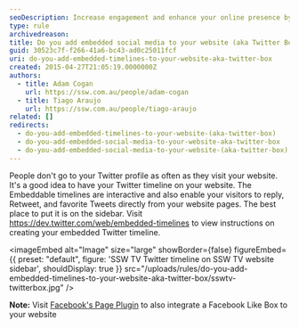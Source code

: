 ```yaml
---
seoDescription: Increase engagement and enhance your online presence by adding an embedded Twitter timeline to your website, allowing visitors to interact with your tweets directly from your site.
type: rule
archivedreason:
title: Do you add embedded social media to your website (aka Twitter Box)?
guid: 30523c7f-f266-41a6-bc43-ad0c25011fcf
uri: do-you-add-embedded-timelines-to-your-website-aka-twitter-box
created: 2015-04-27T21:05:19.0000000Z
authors:
  - title: Adam Cogan
    url: https://ssw.com.au/people/adam-cogan
  - title: Tiago Araujo
    url: https://ssw.com.au/people/tiago-araujo
related: []
redirects:
  - do-you-add-embedded-timelines-to-your-website-(aka-twitter-box)
  - do-you-add-embedded-social-media-to-your-website-aka-twitter-box
  - do-you-add-embedded-social-media-to-your-website-(aka-twitter-box)
---
```


People don't go to your Twitter profile as often as they visit your website. It's a good idea to have your Twitter timeline on your website. The Embeddable timelines are interactive and also enable your visitors to reply, Retweet, and favorite Tweets directly from your website pages. The best place to put it is on the sidebar.
Visit https://dev.twitter.com/web/embedded-timelines to view instructions on creating your embedded Twitter timeline.


<imageEmbed
  alt="Image"
  size="large"
  showBorder={false}
  figureEmbed={{
    preset: "default",
    figure: 'SSW TV Twitter timeline on        SSW TV website sidebar',
    shouldDisplay: true
  }}
  src="/uploads/rules/do-you-add-embedded-timelines-to-your-website-aka-twitter-box/sswtv-twitterbox.jpg"
/>

**Note:** Visit [Facebook's Page Plugin](https://developers.facebook.com/docs/plugins/page-plugin) to also integrate a Facebook Like Box to your website